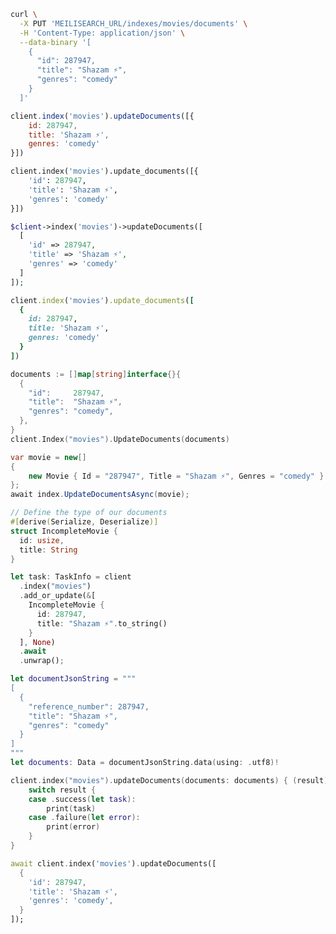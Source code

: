 <CodeGroup>

```bash cURL
curl \
  -X PUT 'MEILISEARCH_URL/indexes/movies/documents' \
  -H 'Content-Type: application/json' \
  --data-binary '[
    {
      "id": 287947,
      "title": "Shazam ⚡️",
      "genres": "comedy"
    }
  ]'
```

```javascript JS
client.index('movies').updateDocuments([{
    id: 287947,
    title: 'Shazam ⚡️',
    genres: 'comedy'
}])
```

```python Python
client.index('movies').update_documents([{
    'id': 287947,
    'title': 'Shazam ⚡️',
    'genres': 'comedy'
}])
```

```php PHP
$client->index('movies')->updateDocuments([
  [
    'id' => 287947,
    'title' => 'Shazam ⚡️',
    'genres' => 'comedy'
  ]
]);
```

```ruby Ruby
client.index('movies').update_documents([
  {
    id: 287947,
    title: 'Shazam ⚡️',
    genres: 'comedy'
  }
])
```

```go Go
documents := []map[string]interface{}{
  {
    "id":     287947,
    "title":  "Shazam ⚡️",
    "genres": "comedy",
  },
}
client.Index("movies").UpdateDocuments(documents)
```

```csharp C#
var movie = new[]
{
    new Movie { Id = "287947", Title = "Shazam ⚡️", Genres = "comedy" }
};
await index.UpdateDocumentsAsync(movie);
```

```rust Rust
// Define the type of our documents
#[derive(Serialize, Deserialize)]
struct IncompleteMovie {
  id: usize,
  title: String
}

let task: TaskInfo = client
  .index("movies")
  .add_or_update(&[
    IncompleteMovie {
      id: 287947,
      title: "Shazam ⚡️".to_string()
    }
  ], None)
  .await
  .unwrap();
```

```swift Swift
let documentJsonString = """
[
  {
    "reference_number": 287947,
    "title": "Shazam ⚡️",
    "genres": "comedy"
  }
]
"""
let documents: Data = documentJsonString.data(using: .utf8)!

client.index("movies").updateDocuments(documents: documents) { (result) in
    switch result {
    case .success(let task):
        print(task)
    case .failure(let error):
        print(error)
    }
}
```

```dart Dart
await client.index('movies').updateDocuments([
  {
    'id': 287947,
    'title': 'Shazam ⚡️',
    'genres': 'comedy',
  }
]);
```
</CodeGroup>